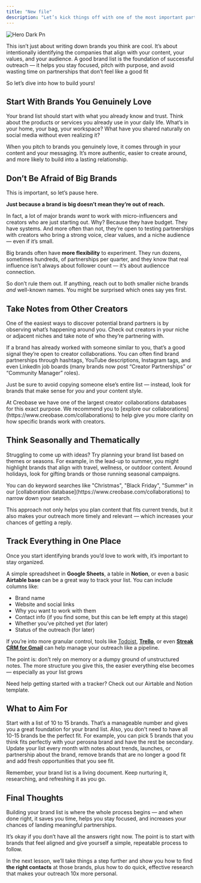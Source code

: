 ```yaml
---
title: "New file"
description: "Let’s kick things off with one of the most important parts of your partnership journey — building a smart, strategic brand list."
---
```


![Hero Dark Pn](/images/hero-dark.png)

This isn’t just about writing down brands you think are cool. It’s about intentionally identifying the companies that align with your content, your values, and your audience. A good brand list is the foundation of successful outreach — it helps you stay focused, pitch with purpose, and avoid wasting time on partnerships that don’t feel like a good fit

So let’s dive into how to build yours\!

## **Start With Brands You Genuinely Love**

Your brand list should start with what you already know and trust. Think about the products or services you already use in your daily life. What’s in your home, your bag, your workspace? What have you shared naturally on social media without even realizing it?

When you pitch to brands you genuinely love, it comes through in your content and your messaging. It’s more authentic, easier to create around, and more likely to build into a lasting relationship.

## **Don’t Be Afraid of Big Brands**

This is important, so let’s pause here.

**Just because a brand is big doesn’t mean they’re out of reach.**

In fact, a lot of major brands _want_ to work with micro-influencers and creators who are just starting out. Why? Because they have budget. They have systems. And more often than not, they’re open to testing partnerships with creators who bring a strong voice, clear values, and a niche audience — even if it’s small.

Big brands often have **more flexibility** to experiment. They run dozens, sometimes hundreds, of partnerships per quarter, and they know that real influence isn’t always about follower count — it’s about audiencce connection.

So don’t rule them out. If anything, reach out to both smaller niche brands _and_ well-known names. You might be surprised which ones say yes first.

## **Take Notes from Other Creators**

One of the easiest ways to discover potential brand partners is by observing what’s happening around you. Check out creators in your niche or adjacent niches and take note of who they’re partnering with.

If a brand has already worked with someone similar to you, that’s a good signal they’re open to creator collaborations. You can often find brand partnerships through hashtags, YouTube descriptions, Instagram tags, and even LinkedIn job boards (many brands now post “Creator Partnerships” or “Community Manager” roles).

Just be sure to avoid copying someone else’s entire list — instead, look for brands that make sense for _you_ and your content style.

<Tip>
  At Creobase we have one of the largest creator collaborations databases for this exact purpose. We recommend you to [explore our collaborations](https://www.creobase.com/collaborations) to help give you more clarity on how specific brands work with creators.
</Tip>

## **Think Seasonally and Thematically**

Struggling to come up with ideas? Try planning your brand list based on themes or seasons. For example, in the lead-up to summer, you might highlight brands that align with travel, wellness, or outdoor content. Around holidays, look for gifting brands or those running seasonal campaigns.

<Tip>
  You can do keyword searches like "Christmas", "Black Friday", "Summer" in our [collaboration database](https://www.creobase.com/collaborations) to narrow down your search.
</Tip>

This approach not only helps you plan content that fits current trends, but it also makes your outreach more timely and relevant — which increases your chances of getting a reply.

## **Track Everything in One Place**

Once you start identifying brands you’d love to work with, it’s important to stay organized.

A simple spreadsheet in **Google Sheets**, a table in **Notion**, or even a basic **Airtable base** can be a great way to track your list. You can include columns like:

- Brand name
- Website and social links
- Why you want to work with them
- Contact info (if you find some, but this can be left empty at this stage)
- Whether you’ve pitched yet (for later)
- Status of the outreach (for later)

If you’re into more granular control, tools like [Todoist](https://www.todoist.com/), [**Trello**](https://trello.com/), or even [**Streak CRM for Gmail**](https://www.streak.com/) can help manage your outreach like a pipeline.

The point is: don’t rely on memory or a dumpy ground of unstructured notes. The more structure you give this, the easier everything else becomes — especially as your list grows

<Tip>
  Need help getting started with a tracker? Check out our Airtable and Notion template.
</Tip>

## **What to Aim For**

Start with a list of 10 to 15 brands. That’s a manageable number and gives you a great foundation for your brand list. Also, you don't need to have all 10-15 brands be the perfect fit. For example, you can pick 5 brands that you think fits perfectly with your perosna brand and have the rest be secondary. Update your list every month with notes about trends, launches, or partnership about the brand, remove brands that are no longer a good fit and add fresh opportunities that you see fit.

Remember, your brand list is a living document. Keep nurturing it, researching, and refreshing it as you go.

## **Final Thoughts**

Building your brand list is where the whole process begins — and when done right, it saves you time, helps you stay focused, and increases your chances of landing meaningful partnerships.

It’s okay if you don’t have all the answers right now. The point is to start with brands that feel aligned and give yourself a simple, repeatable process to follow.

In the next lesson, we’ll take things a step further and show you how to find **the right contacts** at those brands, plus how to do quick, effective research that makes your outreach 10x more personal.